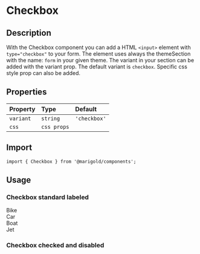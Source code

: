 
<Meta title="Components/Checkbox" />

# Checkbox

## Description

With the Checkbox component you can add a HTML `<input>` element with `type="checkbox"` to your form.
The element uses always the themeSection with the name: `form` in your given theme. The variant in your section can be added with the variant prop. The default variant is `checkbox`.
Specific css style prop can also be added.

## Properties

| Property  | Type        | Default      |
| :-------- | :---------- | :----------- |
| `variant` | `string`    | `'checkbox'` |
| `css`     | `css props` |              |

## Import

```tsx
import { Checkbox } from '@marigold/components';
```

## Usage

### Checkbox standard labeled

<Preview>
  <Story name="Checkbox">
    <div>
      <Label htmlFor="bi">
        <Checkbox id="bi" name="vehicle" value="Bike" />
        Bike
      </Label>
      <br />
      <Label htmlFor="ca">
        <Checkbox id="ca" name="vehicle" value="Car" />
        Car
      </Label>
      <br />
      <Label htmlFor="bo">
        <Checkbox id="bo" name="vehicle" value="Boat" />
        Boat
      </Label>
      <br />
      <Label htmlFor="bo">
        <Checkbox id="je" name="vehicle" value="Jet" />
        Jet
      </Label>
    </div>
  </Story>
</Preview>

### Checkbox checked and disabled

<Preview>
  <Story name="CheckboxTwo">
    <div>
      <Checkbox checked />
      <Checkbox disabled />
      <Checkbox checked disabled />
    </div>
  </Story>
</Preview>
